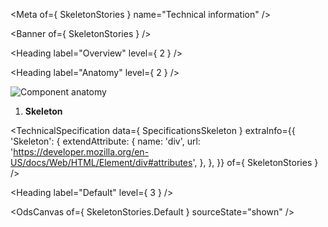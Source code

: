 
<Meta of={ SkeletonStories } name="Technical information" />

<Banner of={ SkeletonStories } />

<Heading label="Overview" level={ 2 } />

<Canvas of={SkeletonStories.Overview} sourceState="none" />

<Heading label="Anatomy" level={ 2 } />

![Component anatomy](/assets/base-assets/components/skeleton/anatomy-tech.png "Component anatomy")

1. **Skeleton**

<TechnicalSpecification
  data={ SpecificationsSkeleton }
  extraInfo={{
    'Skeleton': {
      extendAttribute: {
        name: 'div',
        url: 'https://developer.mozilla.org/en-US/docs/Web/HTML/Element/div#attributes',
      },
    },
  }}
  of={ SkeletonStories } />

<Heading label="Default" level={ 3 } />

<OdsCanvas of={ SkeletonStories.Default } sourceState="shown" />

